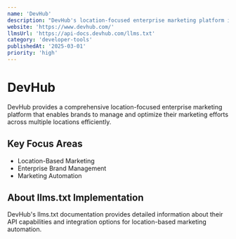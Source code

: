 ```yaml
---
name: 'DevHub'
description: "DevHub's location-focused enterprise marketing platform is easy to use and configured specifically for your brand's unique needs."
website: 'https://www.devhub.com/'
llmsUrl: 'https://api-docs.devhub.com/llms.txt'
category: 'developer-tools'
publishedAt: '2025-03-01'
priority: 'high'
---
```


# DevHub

DevHub provides a comprehensive location-focused enterprise marketing platform that enables brands to manage and optimize their marketing efforts across multiple locations efficiently.

## Key Focus Areas

- Location-Based Marketing
- Enterprise Brand Management
- Marketing Automation

## About llms.txt Implementation

DevHub's llms.txt documentation provides detailed information about their API capabilities and integration options for location-based marketing automation.
